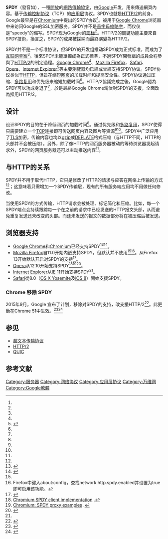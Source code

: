 {{noteTA
|G1=IT
|1=zh:默认;zh-tw:預設;zh-cn:默认;zh-hant:預設;zh-hans:默认;
|2=zh:内嵌;zh-tw:內建;zh-cn:内嵌;zh-hant:內建;zh-hans:内嵌;
|3=zh:支持;zh-tw:支援;zh-cn:支持;zh-hant:支援;zh-hans:支持;
|4=zh:加载;zh-tw:載入;zh-cn:加载;zh-hant:載入;zh-hans:加载;
}}
{{网络协议}}

'''SPDY'''（發音如{{lang-en|speedy}}），一種[[開放原始碼|開放]]的[[網路傳輸協定|網路傳輸協定]]，由[[Google|Google]]开发，用來傳送網頁內容。基于[[传输控制协议|传输控制协议]]（TCP）的[[应用层|应用层]]协议。SPDY也就是[[HTTP/2|HTTP/2]]的前身。Google最早是在[[Chromium|Chromium]]中提出的SPDY协议<ref name="SPDY white paper"/>。被用于[[Google_Chrome|Google Chrome]]浏览器中来访问Google的SSL加密服务。SPDY并不是[[首字母缩略字|首字母缩略字]]，而仅仅是"speedy"的缩写。SPDY现为Google的[[商标|商标]]<ref name="permissions"/>。HTTP/2的關鍵功能主要來自SPDY技術，換言之，SPDY的成果被採納而最終演變為HTTP/2。

SPDY并不是一个标准协议，但SPDY的开发组推动SPDY成为正式标准，而成为了[[互联网草案|互联网草案]]<ref name="spdy-ietf-draft"/>。後來SPDY未能單獨成為正式標準，不過SPDY開發組的成員全程參與了[[HTTP/2|HTTP/2]]的制定過程。[[Google_Chrome|Google Chrome]]<ref name="spdy-in-chrome"/>、[[Mozilla_Firefox|Mozilla Firefox]]、[[Safari|Safari]]、[[Opera電腦瀏覽器|Opera]]、[[Internet_Explorer|Internet Explorer]]<ref name="ie11">{{cite web|url=http://microsoft-news.com/webgl-spdy3-new-dev-tools-more-confirmed-for-ie11-in-win-8-1/|title=IE11 SPDY/3 confirmed|date=2013-06-25|accessdate=2013-06-25|archive-url=https://www.webcitation.org/6HmU8vbFU?url=http://microsoft-news.com/webgl-spdy3-new-dev-tools-more-confirmed-for-ie11-in-win-8-1/|archive-date=2013-07-01|dead-url=yes}}</ref>等主要瀏覽器均已經或曾經支持SPDY协议。SPDY协议类似于[[HTTP|HTTP]]，但旨在缩短[[网页|网页]]的加载时间和提高安全性。SPDY协议通过压缩、[[多路复用|多路复用]]和优先级来缩短加载时间<ref name="SPDY white paper"/>。HTTP/2協議完成之後，Google認為SPDY可以功成身退了<ref name="SPDY deprecated"/>，於是最終Google Chrome淘汰對SPDY的支援，全面改為採用HTTP/2。

== 设计 ==
设计SPDY的目的在于降低网页的加载时间<ref name="2x-faster-web"/>。通过优先级和[[多路复用|多路复用]]，SPDY使得只需要建立一个[[传输控制协议|TCP]]连接即可传送网页内容及图片等资源<ref name="SPDY white paper"/><ref name="ars"/>。SPDY中广泛应用了[[传输层安全|TLS]]加密，传输内容也均以[[gzip|gzip]]或[[DEFLATE|DEFLATE]]格式压缩（与HTTP不同，HTTP的头部并不会被压缩）。另外，除了像HTTP的网页服务器被动的等待浏览器发起请求外，SPDY的网页服务器还可以主动推送内容<ref name="pro-linux"/>。

== 与HTTP的关系 ==
SPDY并不用于取代HTTP，它只是修改了HTTP的请求与应答在网络上传输的方式<ref name="SPDY white paper"/>；这意味着只需增加一个SPDY传输层，现有的所有服务端应用均不用做任何修改。

当使用SPDY的方式传输，HTTP请求会被处理、标记简化和压缩。比如，每一个SPDY端点会持续跟踪每一个在之前的请求中已经发送的HTTP报文头部，从而避免重复发送还未改变的头部。而还未发送的报文的数据部分将在被压缩后被发送。

== 浏览器支持 ==
*[[Google_Chrome|Google Chrome]]和[[Chromium|Chromium]]已经支持SPDY<ref>{{Cite web |url=http://src.chromium.org/viewvc/chrome/trunk/src/net/spdy/ |title=Chromium SPDY client implementation |accessdate=2012-03-10 |archive-date=2013-06-24 |archive-url=https://web.archive.org/web/20130624200900/http://src.chromium.org/viewvc/chrome/trunk/src/net/spdy/ |dead-url=yes }}</ref><ref>{{Cite web |url=http://www.chromium.org/spdy/spdy-proxy-examples |title=Chromium: SPDY proxy examples |access-date=2012-03-10 |archive-url=https://web.archive.org/web/20101223230407/http://www.chromium.org/spdy/spdy-proxy-examples |archive-date=2010-12-23 |dead-url=yes }}</ref>。
*[[Mozilla_Firefox|Mozilla Firefox]]自11.0开始内嵌支持SPDY，但默认并不使用<ref name="mozilla-bug-tracker"/><ref>Firefox中键入about:config，查找network.http.spdy.enabled并设置为true即可启用该功能。</ref>。从Firefox 13开始默认开启对SPDY的支持<ref>{{Cite web |url=https://bugzilla.mozilla.org/show_bug.cgi?id=724563 |title=Mozilla Bug 724563 |accessdate=2012-03-10 |archive-date=2013-08-01 |archive-url=https://web.archive.org/web/20130801035829/https://bugzilla.mozilla.org/show_bug.cgi?id=724563 |dead-url=no }}</ref>。
*[[Opera電腦瀏覽器|Opera]]从12.10开始支持SPDY<ref>[http://src.chromium.org/viewvc/chrome/trunk/src/net/spdy/ Chromium SPDY client implementation] {{Wayback|url=http://src.chromium.org/viewvc/chrome/trunk/src/net/spdy/ |date=20130624200900 }}.</ref><ref>[http://www.chromium.org/spdy/spdy-proxy-examples Chromium: SPDY proxy examples] {{Wayback|url=http://www.chromium.org/spdy/spdy-proxy-examples |date=20101223230407 }}.</ref><ref>{{Cite web |url=http://www.opera.com/docs/changelogs/unified/1210/ |title=Opera 12.10 Changelog |access-date=2012-11-07 |archive-url=https://web.archive.org/web/20130731004948/http://www.opera.com/docs/changelogs/unified/1210/ |archive-date=2013-07-31 |dead-url=yes }}</ref>。
*[[Internet_Explorer|Internet Explorer]]从[[IE_11|IE 11]]开始支持SPDY<ref name="ie11"/>。
*[[Safari|Safari]]從8.0（[[OS_X_Yosemite|OS X Yosemite]]及[[iOS_8|iOS 8]]）開始支援SPDY。
=== Chrome 移除 SPDY ===
2015年9月，Google 宣布了计划，移除对SPDY的支持，改支援HTTP/2<ref>{{cite web|title=Hello HTTP/2, Goodbye SPDY|url=http://blog.chromium.org/2015/02/hello-http2-goodbye-spdy.html|work=Chromium Blog|quote=Update: To better align with Chrome's release cycle, SPDY and NPN support will be removed with the release of Chrome 51.|date=2015-02-09|author1=Chris Bentzel|author2=Bence Béky|accessdate=2017-07-01|archive-date=2017-03-08|archive-url=https://web.archive.org/web/20170308172618/https://blog.chromium.org/2015/02/hello-http2-goodbye-spdy.html|dead-url=no}}</ref>。此更動在Chrome 51中生效。<ref>{{cite web |url=https://developers.google.com/web/updates/2016/04/chrome-51-deprecations?hl=en#remove-support-for-spdy31 |title=API Deprecations and Removals in Chrome 51 |quote=TL;DR: Support for HTTP/2 is widespread enough that SPDY/3.1 support can be dropped. |accessdate=2017-07-01 |archive-date=2017-02-01 |archive-url=https://web.archive.org/web/20170201020227/https://developers.google.com/web/updates/2016/04/chrome-51-deprecations?hl=en#remove-support-for-spdy31 |dead-url=no }}</ref><ref>{{Cite web |url=https://www.nginx.com/blog/supporting-http2-google-chrome-users/ |title=存档副本 |accessdate=2017-07-01 |archive-date=2017-04-24 |archive-url=https://web.archive.org/web/20170424032933/https://www.nginx.com/blog/supporting-http2-google-chrome-users/ |dead-url=no }}</ref>

== 参见 ==
* [[超文本传输协议|超文本传输协议]]
* [[HTTP/2|HTTP/2]]
* [[QUIC|QUIC]]

== 参考文献 ==
{{reflist|30em|refs=
<ref name="SPDY white paper">{{cite web
  | url        = http://dev.chromium.org/spdy/spdy-whitepaper
  | title        = SPDY: An experimental protocol for a faster web
  | work        = Chromium Developer Documentation
  | accessdate   = 2009-11-13
  | archive-date = 2018-02-03
  | archive-url  = https://web.archive.org/web/20180203071051/http://dev.chromium.org/spdy/spdy-whitepaper
  | dead-url     = no
  }}</ref>
<ref name="spdy-in-chrome">{{cite web
  | url        = https://groups.google.com/group/spdy-dev/browse_thread/thread/4c2396ecbc36b1c4
  | title      = SPDY on Google servers?
  | accessdate = 2012-02-28
  }}</ref>
<ref name="spdy-ietf-draft">{{cite web
  | url        = http://tools.ietf.org/html/draft-mbelshe-httpbis-spdy-00
  | title      = SPDY Protocol
  | accessdate = 2012-02-08
  }}</ref>
<ref name="permissions">{{cite web
  | url        = http://www.google.com/permissions/guidelines.html
  | title      = Google Permissions: Guidelines for Third Party Use of Google Brand Features
  | publisher  = Google
  | accessdate = September 30, 2011
  }}</ref>
<ref name="2x-faster-web">{{cite web
 |url          = http://blog.chromium.org/2009/11/2x-faster-web.html
 |title        = A 2x Faster Web
 |date         = 2009-11-11
 |publisher    = Official Google Chromium Blog
 |accessdate   = 2009-11-13
 |archive-date = 2012-04-10
 |archive-url  = https://www.webcitation.org/66pN0Xd69?url=http://blog.chromium.org/2009/11/2x-faster-web.html
 |dead-url     = no
}}</ref>
<ref name="ars">{{cite web
  | url        = http://arstechnica.com/web/news/2009/11/spdy-google-wants-to-speed-up-the-web-by-ditching-http.ars
  | title      = SPDY: Google wants to speed up the web by ditching HTTP
  | author     = Iljitsch van Beijnum
  | work       = Ars Technica
  | date       = 2009-11-12
  | accessdate = 2009-11-13
  }}</ref>
<ref name="pro-linux">{{cite web
  | url        = http://www.pro-linux.de/news/2009/14950.html
  | date       = 13 November 2009
  | title      = Google stellt HTTP-Alternative SPDY vor
  | author     = Mirko Lindner
  | accessdate = 2011-10-21
  }}{{de icon}}</ref>
<ref name="mozilla-bug-tracker">{{cite web
  | url        = https://bugzilla.mozilla.org/show_bug.cgi?id=528288
  | title      = Mozilla Bug 528288 - Implement SPDY protocol
}}</ref>
<ref name="SPDY deprecated">{{cite web
  | url        = http://www.ithome.com.tw/news/94008
  | title      = Google準備淘汰SPDY改採HTTP/2
  | date       = 2015-02-10
  | newspaper  = iThome
}}</ref>
}}

{{Web browser}}

[[Category:服务器|Category:服务器]]
[[Category:网络协议|Category:网络协议]]
[[Category:应用层协议|Category:应用层协议]]
[[Category:万维网|Category:万维网]]
[[Category:Google軟體|Category:Google軟體]]